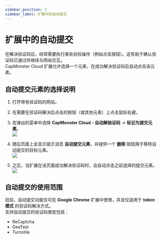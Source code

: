 ```yaml
---
sidebar_position: 3
sidebar_label: 扩展中的自动提交
---
```



<ArticleHead slug="extension/autosubmit" />

# 扩展中的自动提交

在解决验证码后，经常需要执行某些目标操作（例如点击按钮）。这有助于确认验证码已通过并继续与网站交互。  
CapMonster Cloud 扩展允许选择一个元素，在成功解决验证码后自动点击该元素。

## 自动提交元素的选择说明

1. 打开带有验证码的网站。  
2. 在需要在验证码解决后点击的按钮（或其他元素）上点击鼠标右键。  
3. 在弹出的菜单中选择 **CapMonster Cloud - 自动解验证码** → **标记为提交元素**。  
![](./images/autosubmit/submit1.png)  

4. 随后页面上会显示提示消息 **自动提交元素**，并提供一个 **删除** 按钮用于移除自动提交的目标元素。  
![](./images/autosubmit/submit2.png)  

5. 之后，当扩展在该页面成功解决验证码时，会自动点击之前选择的提交元素。  
![](./images/autosubmit/submit3.gif)  

## 自动提交的使用范围

目前，自动提交功能仅可在 **Google Chrome** 扩展中使用，并且仅适用于 **token 模式** 的验证码解决方式。  
支持自动提交的验证码类型包括：  

- ReCaptcha  
- GeeTest  
- Turnstile  
